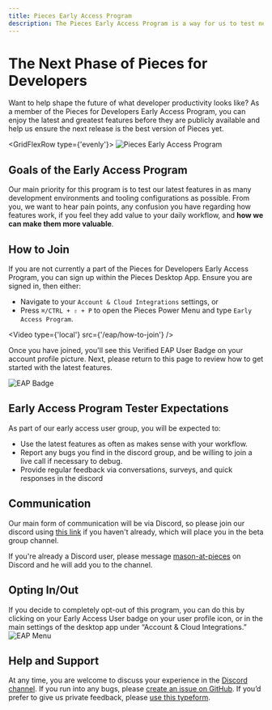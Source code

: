 ```yaml
---
title: Pieces Early Access Program
description: The Pieces Early Access Program is a way for us to test new features with our users before they are released to the public.
---
```



# The Next Phase of Pieces for Developers

Want to help shape the future of what developer productivity looks like? As a member of the Pieces for Developers Early Access Program, you can enjoy the latest and greatest features before they are publicly available and help us ensure the next release is the best version of Pieces yet.

<GridFlexRow type={'evenly'}>
  ![Pieces Early Access Program](/eap/hero_light.png)
</GridFlexRow>

## Goals of the Early Access Program
Our main priority for this program is to test our latest features in as many development environments and tooling configurations as possible. From you, we want to hear pain points, any confusion you have regarding how features work, if you feel they add value to your daily workflow, and **how we can make them more valuable**.

## How to Join
If you are not currently a part of the Pieces for Developers Early Access Program, you can sign up within the Pieces Desktop App. Ensure you are signed in, then either:
- Navigate to your `Account & Cloud Integrations` settings, or
- Press `⌘/CTRL + ⇧ + P` to open the Pieces Power Menu and type `Early Access Program`.

<Video type={'local'} src={'/eap/how-to-join'} />

Once you have joined, you'll see this Verified EAP User Badge on your account profile picture. Next, please return to this page to review how to get started with the latest features.

![EAP Badge](/eap/badge_profile.png)

## Early Access Program Tester Expectations
As part of our early access user group, you will be expected to:
- Use the latest features as often as makes sense with your workflow.
- Report any bugs you find in the discord group, and be willing to join a live call if necessary to debug.
- Provide regular feedback via conversations, surveys, and quick responses in the discord


## Communication
Our main form of communication will be via Discord, so please join our discord using [this link](https://discord.gg/qPd2748b7s) if you haven't already, which will place you in the beta group channel.

If you're already a Discord user, please message [mason-at-pieces](https://discord.com/users/112015890194706432) on Discord and he will add you to the channel.

## Opting In/Out
If you decide to completely opt-out of this program, you can do this by clicking on your Early Access User badge on your user profile icon, or in the main settings of the desktop app under “Account & Cloud Integrations.”
![EAP Menu](/eap/menu.png)

## Help and Support
At any time, you are welcome to discuss your experience in the [Discord channel](https://discord.gg/qPd2748b7s). If you run into any bugs, please [create an issue on GitHub](http://github.com/pieces-app/support/issues). If you’d prefer to give us private feedback, please [use this typeform](https://getpieces.typeform.com/to/wYVMzbql).

